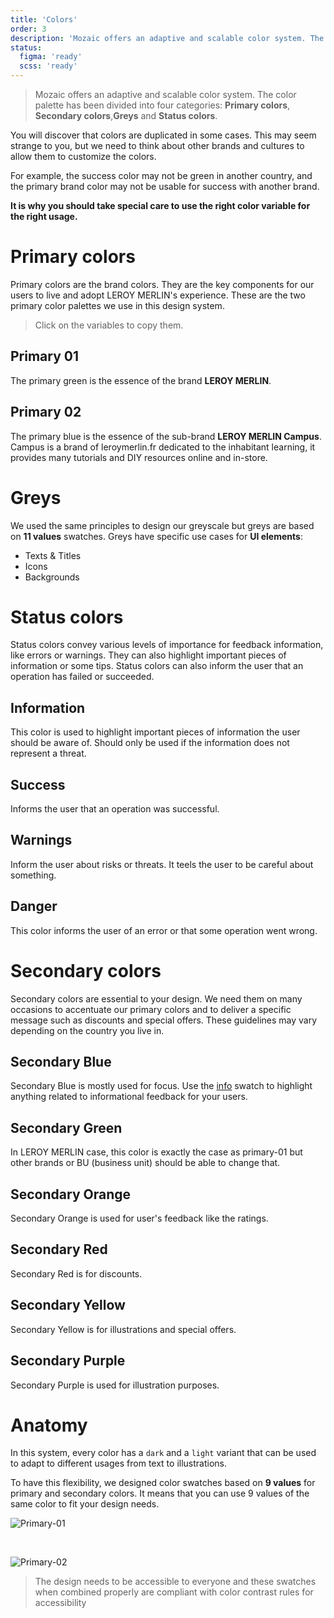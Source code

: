 ```yaml
---
title: 'Colors'
order: 3
description: 'Mozaic offers an adaptive and scalable color system. The color palette has been divided into four categories: Primary colors, Secondary colors, Greys and Status colors.'
status:
  figma: 'ready'
  scss: 'ready'
---
```


> Mozaic offers an adaptive and scalable color system. The color palette has been divided into four categories: **Primary colors**, **Secondary colors**,**Greys** and **Status colors**.

<Highlight theme="warning" title="Be aware">

You will discover that colors are duplicated in some cases. This may seem strange to you, but we need to think about other brands and cultures to allow them to customize the colors.

For example, the success color may not be green in another country, and the primary brand color may not be usable for success with another brand.

**It is why you should take special care to use the right color variable for the right usage.**

</Highlight>

# Primary colors

Primary colors are the brand colors. They are the key components for our users to live and adopt LEROY MERLIN's experience. These are the two primary color palettes we use in this design system.

> Click on the variables to copy them.

## Primary 01

The primary green is the essence of the brand **LEROY MERLIN**.

<Swatch id="primary-01" />

## Primary 02

The primary blue is the essence of the sub-brand **LEROY MERLIN Campus**.
Campus is a brand of leroymerlin.fr dedicated to the inhabitant learning, it provides many tutorials and DIY resources online and in-store.

<Swatch id="primary-02" />

# Greys

We used the same principles to design our greyscale but greys are based on **11 values** swatches. Greys have specific use cases for **UI elements**:

- Texts & Titles
- Icons
- Backgrounds

<Swatch id="grey" />

# Status colors

Status colors convey various levels of importance for feedback information, like errors or warnings. They can also highlight important pieces of information or some tips. Status colors can also inform the user that an operation has failed or succeeded.

## Information

This color is used to highlight important pieces of information the user should be aware of.
Should only be used if the information does not represent a threat.

<Swatch id="info" />

## Success

Informs the user that an operation was successful.

<Swatch id="success" />

## Warnings

Inform the user about risks or threats. It teels the user to be careful about something.

<Swatch id="warning" />

## Danger

This color informs the user of an error or that some operation went wrong.

<Swatch id="danger" />

# Secondary colors

Secondary colors are essential to your design. We need them on many occasions to accentuate our primary colors and to deliver a specific message such as discounts and special offers. These guidelines may vary depending on the country you live in.

## Secondary Blue

Secondary Blue is mostly used for focus.
Use the [info]() swatch to highlight anything related to informational feedback for your users.

<Swatch id="secondary-blue" />

## Secondary Green

In LEROY MERLIN case, this color is exactly the case as primary-01 but other brands or BU (business unit) should be able to change that.

<Swatch id="secondary-green" />

## Secondary Orange

Secondary Orange is used for user's feedback like the ratings.

<Swatch id="secondary-orange" />

## Secondary Red

Secondary Red is for discounts.

<Swatch id="secondary-red" />

## Secondary Yellow

Secondary Yellow is for illustrations and special offers.

<Swatch id="secondary-yellow" />

## Secondary Purple

Secondary Purple is used for illustration purposes.

<Swatch id="secondary-purple" />

# Anatomy

In this system, every color has a `dark` and a `light` variant that can be used to adapt to different usages from text to illustrations.

To have this flexibility, we designed color swatches based on **9 values** for primary and secondary colors. It means that you can use 9 values of the same color to fit your design needs.

![Primary-01](Primary-01.jpg)

<br />

![Primary-02](Primary-02.jpg)

> The design needs to be accessible to everyone and these swatches when combined properly are compliant with color contrast rules for accessibility
